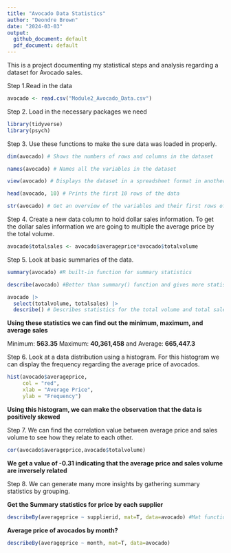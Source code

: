 ---
title: "Avocado Data Statistics"
author: "Deondre Brown"
date: "2024-03-03"
output:
  github_document: default
  pdf_document: default
---

This is a project documenting my statistical steps and analysis regarding a dataset for Avocado sales.

Step 1.Read in the data

```{r}
avocado <- read.csv("Module2_Avocado_Data.csv")
```

Step 2. Load in the necessary packages we need
```{r}
library(tidyverse)
library(psych)
```

Step 3. Use these functions to make the sure data was loaded in properly.
```{r}
dim(avocado) # Shows the numbers of rows and columns in the dataset
```

```{r}
names(avocado) # Names all the variables in the dataset
```

```{r}
view(avocado) # Displays the dataset in a spreadsheet format in another tab
```

```{r}
head(avocado, 10) # Prints the first 10 rows of the data
```

```{r}
str(avocado) # Get an overview of the variables and their first rows of values
```

Step 4. Create a new data column to hold dollar sales information. To get the dollar sales information we are going to multiple the average price by the total volume.

```{r}
avocado$totalsales <- avocado$averageprice*avocado$totalvolume
```

Step 5. Look at basic summaries of the data.
```{r}
summary(avocado) #R built-in function for summary statistics
```

```{r}
describe(avocado) #Better than summary() function and gives more statistics
```

```{r}
avocado |>
  select(totalvolume, totalsales) |>
  describe() # Describes statistics for the total volume and total sales variables
```

**Using these statistics we can find out the minimum, maximum, and average sales**

Minimum: **563.35**
Maximum: **40,361,458**
and Average: **665,447.3**

Step 6. Look at a data distribution using a histogram. For this histogram we can display the frequency regarding the average price of avocados.

```{r}
hist(avocado$averageprice, 
     col = "red",
     xlab = "Average Price",
     ylab = "Frequency")
```

**Using this histogram, we can make the observation that the data is positively skewed**

Step 7. We can find the correlation value between average price and sales volume to see how they relate to each other.
```{r}
cor(avocado$averageprice,avocado$totalvolume)
```

**We get a value of -0.31 indicating that the average price and sales volume are inversely related**

Step 8. We can generate many more insights by gathering summary statistics by grouping.

**Get the Summary statistics for price by each supplier**
```{r}
describeBy(averageprice ~ supplierid, mat=T, data=avocado) #Mat function transposes the data
```

**Average price of avocados by month?**
```{r}
describeBy(averageprice ~ month, mat=T, data=avocado)
```


